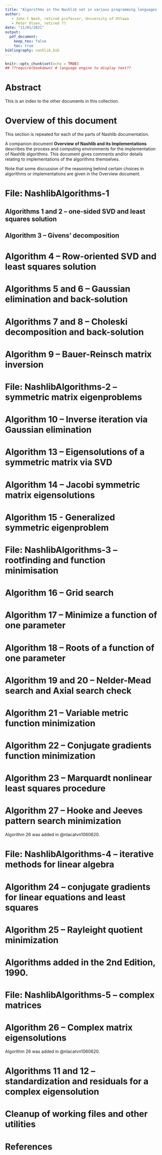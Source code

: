 ```yaml
---
title: "Algorithms in the Nashlib set in various programming languages -- Index"
author: 
   - John C Nash, retired professor, University of Ottawa
   - Peter Olsen, retired ??
date: "11/01/2021"
output: 
  pdf_document:
    keep_tex: false
    toc: true
bibliography: nashlib.bib
---
```


```r
knitr::opts_chunk$set(echo = TRUE)
## ??require(bookdown) # language engine to display text??
```

# Abstract

This is an index to the other documents in this 
collection.


# Overview of this document

This section is repeated for each of the parts of
Nashlib documentation.

A companion document **Overview of Nashlib and its Implementations** describes the
process and computing environments for the implementation of Nashlib algorithms.
This document gives comments and/or details relating to implementations of
the algorithms themselves.

Note that some discussion of the reasoning behind certain choices in algorithms or
implementations are given in the Overview document.

# File: NashlibAlgorithms-1

## Algorithms 1 and 2 -- one-sided SVD and least squares solution

## Algorithm 3 -- Givens' decomposition


# Algorithm 4 -- Row-oriented SVD and least squares solution



# Algorithms 5 and 6 -- Gaussian elimination and back-solution


# Algorithms 7 and 8 -- Choleski decomposition and back-solution


# Algorithm 9 -- Bauer-Reinsch matrix inversion

# File: NashlibAlgorithms-2 -- symmetric matrix eigenproblems

# Algorithm 10 -- Inverse iteration via Gaussian elimination


# Algorithm 13 -- Eigensolutions of a symmetric matrix via SVD


# Algorithm 14 -- Jacobi symmetric matrix eigensolutions


# Algorithm 15 - Generalized symmetric eigenproblem

# File: NashlibAlgorithms-3 -- rootfinding and function minimisation

# Algorithm 16 -- Grid search


# Algorithm 17 -- Minimize a function of one parameter


# Algorithm 18 -- Roots of a function of one parameter

# Algorithm 19 and 20 -- Nelder-Mead search and Axial search check

# Algorithm 21 -- Variable metric function minimization

# Algorithm 22 -- Conjugate gradients function minimization

# Algorithm 23 -- Marquardt nonlinear least squares procedure

# Algorithm 27 -- Hooke and Jeeves pattern search minimization

Algorithm 26 was added in @nlacatvn1060620.

# File: NashlibAlgorithms-4 -- iterative methods for linear algebra

# Algorithm 24 -- conjugate gradients for linear equations and least squares

# Algorithm 25 -- Rayleight quotient minimization

# Algorithms added in the 2nd Edition, 1990.

# File: NashlibAlgorithms-5 -- complex matrices

# Algorithm 26 -- Complex matrix eigensolutions

Algorithm 26 was added in @nlacatvn1060620.

# Algorithms 11 and 12 -- standardization and residuals for a complex eigensolution




# Cleanup of working files and other utilities

# References